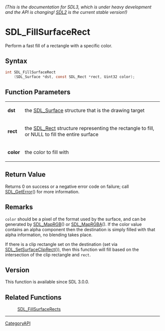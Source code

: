 ====== (This is the documentation for SDL3, which is under heavy development and the API is changing! [https://wiki.libsdl.org/SDL2/ SDL2] is the current stable version!) ======
= SDL_FillSurfaceRect =

Perform a fast fill of a rectangle with a specific color.

== Syntax ==

<syntaxhighlight lang='c'>
int SDL_FillSurfaceRect
    (SDL_Surface *dst, const SDL_Rect *rect, Uint32 color);
</syntaxhighlight>

== Function Parameters ==

{|
|'''dst'''
|the [[SDL_Surface]] structure that is the drawing target
|-
|'''rect'''
|the [[SDL_Rect]] structure representing the rectangle to fill, or NULL to fill the entire surface
|-
|'''color'''
|the color to fill with
|}

== Return Value ==

Returns 0 on success or a negative error code on failure; call
[[SDL_GetError]]() for more information.

== Remarks ==

<code>color</code> should be a pixel of the format used by the surface, and
can be generated by [[SDL_MapRGB]]() or [[SDL_MapRGBA]](). If the color
value contains an alpha component then the destination is simply filled
with that alpha information, no blending takes place.

If there is a clip rectangle set on the destination (set via
[[SDL_SetSurfaceClipRect]]()), then this function will fill based on the
intersection of the clip rectangle and <code>rect</code>.

== Version ==

This function is available since SDL 3.0.0.

== Related Functions ==

:[[SDL_FillSurfaceRects]]

----
[[CategoryAPI]]


